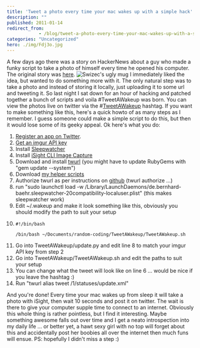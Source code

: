 ```yaml
---
title: 'Tweet a photo every time your mac wakes up with a simple hack'
description: ""
published: 2011-01-14
redirect_from: 
            - /blog/tweet-a-photo-every-time-your-mac-wakes-up-with-a-simple-hack/swizec/1543
categories: "Uncategorized"
hero: ./img/Fdj3o.jpg
---
```


A few days ago there was a story on HackerNews about a guy who made a funky script to take a photo of himself every time he opened his computer. The original story was [here](http://benjamin-meyer-home.blogspot.com/2011/01/1-10-photos-every-day-starting-in-2006.html). ![](./img/Fdj3o.jpg "Swizec's ugly mug") I immediately liked the idea, but wanted to do something more with it. The only natural step was to take a photo and instead of storing it locally, just uploading it to some url and tweeting it. So last night I sat down for an hour of hacking and patched together a bunch of scripts and voila #TweetAWakeup was born. You can view the photos live on twitter via the #[TweetAWakeup](http://twitter.com/#!/search?q=%23TweetAWakeup) hashtag. If you want to make something like this, here's a quick howto of as many steps as I remember. I guess someone could make a simple script to do this, but then it would lose some of its geeky appeal. Ok here's what you do:

1.  [Register an app on Twitter](http://dev.twitter.com/apps/new).
2.  [Get an imgur API key](http://imgur.com/register/api_anon)
3.  Install [Sleepwatcher](http://www.bernhard-baehr.de/)
4.  Install [iSight CLI Image Capture](http://www.intergalactic.de/pages/iSight.html)
5.  Download and install [twurl](https://github.com/marcel/twurl) (you might have to update RubyGems with "gem update --system")
6.  Download [my helper scripts](https://github.com/Swizec/random-coding/tree/TweetAWakeup)
7.  Authorize twurl as per instructions on [github](https://github.com/marcel/twurl) (twurl authorize ...)
8.  run "sudo launchctl load -w /Library/LaunchDaemons/de.bernhard-baehr.sleepwatcher-20compatibility-localuser.plist" (this makes sleepwatcher work)
9.  Edit ~/.wakeup and make it look something like this, obviously you should modify the path to suit your setup
10. ```undefined
    #!/bin/bash

    /bin/bash ~/Documents/random-coding/TweetAWakeup/TweetAWakeup.sh
    ```
11. Go into TweetAWakeup/update.py and edit line 8 to match your imgur API key from step 2
12. Go into TweetAWakeup/TweetAWakeup.sh and edit the paths to suit your setup
13. You can change what the tweet will look like on line 6 ... would be nice if you leave the hashtag :)
14. Run "twurl alias tweet /1/statuses/update.xml"

And you're done! Every time your mac wakes up from sleep it will take a photo with iSight, then wait 10 seconds and post it on twitter. The wait is there to give your computer supple time to connect to an internet. Obviously this whole thing is rather pointless, but I find it interesting. Maybe something awesome falls out over time and I get a neato introspection into my daily life ... or better yet, a hawt sexy girl with no top will forget about this and accidentally post her boobies all over the internet then much funs will ensue. PS: hopefully I didn't miss a step :)
